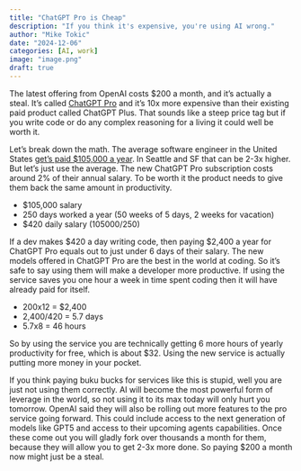 ```yaml
---
title: "ChatGPT Pro is Cheap"
description: "If you think it's expensive, you're using AI wrong."
author: "Mike Tokic"
date: "2024-12-06"
categories: [AI, work]
image: "image.png"
draft: true
---
```


The latest offering from OpenAI costs $200 a month, and it's actually a steal. It's called [ChatGPT Pro](https://openai.com/index/introducing-chatgpt-pro/) and it's 10x more expensive than their existing paid product called ChatGPT Plus. That sounds like a steep price tag but if you write code or do any complex reasoning for a living it could well be worth it. 

Let's break down the math. The average software engineer in the United States [get's paid $105,000 a year](https://www.indeed.com/career/software-engineer/salaries). In Seattle and SF that can be 2-3x higher. But let's just use the average. The new ChatGPT Pro subscription costs around 2% of their annual salary. To be worth it the product needs to give them back the same amount in productivity. 

- $105,000 salary
- 250 days worked a year (50 weeks of 5 days, 2 weeks for vacation)
- $420 daily salary (105000/250)

If a dev makes $420 a day writing code, then paying $2,400 a year for ChatGPT Pro equals out to just under 6 days of their salary. The new models offered in ChatGPT Pro are the best in the world at coding. So it's safe to say using them will make a developer more productive. If using the service saves you one hour a week in time spent coding then it will have already paid for itself. 

- 200x12 = $2,400
- 2,400/420 = 5.7 days
- 5.7x8 = 46 hours

So by using the service you are technically getting 6 more hours of yearly productivity for free, which is about $32. Using the new service is actually putting more money in your pocket. 

If you think paying buku bucks for services like this is stupid, well you are just not using them correctly. AI will become the most powerful form of leverage in the world, so not using it to its max today will only hurt you tomorrow. OpenAI said they will also be rolling out more features to the pro service going forward. This could include access to the next generation of models like GPT5 and access to their upcoming agents capabilities. Once these come out you will gladly fork over thousands a month for them, because they will allow you to get 2-3x more done. So paying $200 a month now might just be a steal. 